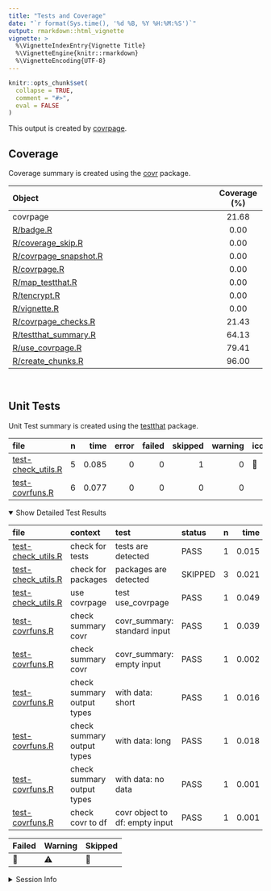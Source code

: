 ```yaml
---
title: "Tests and Coverage"
date: "`r format(Sys.time(), '%d %B, %Y %H:%M:%S')`"
output: rmarkdown::html_vignette
vignette: >
  %\VignetteIndexEntry{Vignette Title}
  %\VignetteEngine{knitr::rmarkdown}
  %\VignetteEncoding{UTF-8}
---
```

  
```r
knitr::opts_chunk$set(
  collapse = TRUE,
  comment = "#>",
  eval = FALSE
)
```

<!--- Placeholder for tests/README.md Do Not Edit--->
This output is created by
[covrpage](https://github.com/yonicd/covrpage).

## Coverage

Coverage summary is created using the
[covr](https://github.com/r-lib/covr) package.

| Object                                             | Coverage (%) |
| :------------------------------------------------- | :----------: |
| covrpage                                           |    21.68     |
| [R/badge.R](https://github.com/yonicd/covrpage/tree/travis_logo/R/badge.R)                          |     0.00     |
| [R/coverage\_skip.R](https://github.com/yonicd/covrpage/tree/travis_logo/R/coverage_skip.R)         |     0.00     |
| [R/covrpage\_snapshot.R](https://github.com/yonicd/covrpage/tree/travis_logo/R/covrpage_snapshot.R) |     0.00     |
| [R/covrpage.R](https://github.com/yonicd/covrpage/tree/travis_logo/R/covrpage.R)                    |     0.00     |
| [R/map\_testthat.R](https://github.com/yonicd/covrpage/tree/travis_logo/R/map_testthat.R)           |     0.00     |
| [R/tencrypt.R](https://github.com/yonicd/covrpage/tree/travis_logo/R/tencrypt.R)                    |     0.00     |
| [R/vignette.R](https://github.com/yonicd/covrpage/tree/travis_logo/R/vignette.R)                    |     0.00     |
| [R/covrpage\_checks.R](https://github.com/yonicd/covrpage/tree/travis_logo/R/covrpage_checks.R)     |    21.43     |
| [R/testthat\_summary.R](https://github.com/yonicd/covrpage/tree/travis_logo/R/testthat_summary.R)   |    64.13     |
| [R/use\_covrpage.R](https://github.com/yonicd/covrpage/tree/travis_logo/R/use_covrpage.R)           |    79.41     |
| [R/create\_chunks.R](https://github.com/yonicd/covrpage/tree/travis_logo/R/create_chunks.R)         |    96.00     |

<br>

## Unit Tests

Unit Test summary is created using the
[testthat](https://github.com/r-lib/testthat)
package.

| file                                               | n |  time | error | failed | skipped | warning | icon |
| :------------------------------------------------- | -: | ----: | ----: | -----: | ------: | ------: | :--- |
| [test-check\_utils.R](https://github.com/yonicd/covrpage/tree/travis_logo/tests/testthat/test-check_utils.R) | 5 | 0.085 |     0 |      0 |       1 |       0 | 🔶    |
| [test-covrfuns.R](https://github.com/yonicd/covrpage/tree/travis_logo/tests/testthat/test-covrfuns.R)        | 6 | 0.077 |     0 |      0 |       0 |       0 |      |

<details open>

<summary> Show Detailed Test Results
</summary>

| file                                                   | context                    | test                           | status  | n |  time | icon |
| :----------------------------------------------------- | :------------------------- | :----------------------------- | :------ | -: | ----: | :--- |
| [test-check\_utils.R](https://github.com/yonicd/covrpage/tree/travis_logo/tests/testthat/test-check_utils.R#L4)  | check for tests            | tests are detected             | PASS    | 1 | 0.015 |      |
| [test-check\_utils.R](https://github.com/yonicd/covrpage/tree/travis_logo/tests/testthat/test-check_utils.R#L12) | check for packages         | packages are detected          | SKIPPED | 3 | 0.021 | 🔶    |
| [test-check\_utils.R](https://github.com/yonicd/covrpage/tree/travis_logo/tests/testthat/test-check_utils.R#L23) | use covrpage               | test use\_covrpage             | PASS    | 1 | 0.049 |      |
| [test-covrfuns.R](https://github.com/yonicd/covrpage/tree/travis_logo/tests/testthat/test-covrfuns.R#L5)         | check summary covr         | covr\_summary: standard input  | PASS    | 1 | 0.039 |      |
| [test-covrfuns.R](https://github.com/yonicd/covrpage/tree/travis_logo/tests/testthat/test-covrfuns.R#L9_L11)     | check summary covr         | covr\_summary: empty input     | PASS    | 1 | 0.002 |      |
| [test-covrfuns.R](https://github.com/yonicd/covrpage/tree/travis_logo/tests/testthat/test-covrfuns.R#L19)        | check summary output types | with data: short               | PASS    | 1 | 0.016 |      |
| [test-covrfuns.R](https://github.com/yonicd/covrpage/tree/travis_logo/tests/testthat/test-covrfuns.R#L23)        | check summary output types | with data: long                | PASS    | 1 | 0.018 |      |
| [test-covrfuns.R](https://github.com/yonicd/covrpage/tree/travis_logo/tests/testthat/test-covrfuns.R#L27)        | check summary output types | with data: no data             | PASS    | 1 | 0.001 |      |
| [test-covrfuns.R](https://github.com/yonicd/covrpage/tree/travis_logo/tests/testthat/test-covrfuns.R#L35)        | check covr to df           | covr object to df: empty input | PASS    | 1 | 0.001 |      |

| Failed | Warning | Skipped |
| :----- | :------ | :------ |
| 🛑      | ⚠️      | 🔶       |

</details>

<details>

<summary> Session Info </summary>

| Field    | Value                               |
| :------- | :---------------------------------- |
| Version  | R version 3.5.1 (2018-07-02)        |
| Platform | x86\_64-apple-darwin15.6.0 (64-bit) |
| Running  | macOS High Sierra 10.13.6           |
| Language | en\_US                              |
| Timezone | America/New\_York                   |

| Package  | Version    |
| :------- | :--------- |
| testthat | 2.0.0.9000 |
| covr     | 3.2.0      |
| covrpage | 0.0.61     |

</details>

<!--- Final Status : skipped/warning --->
